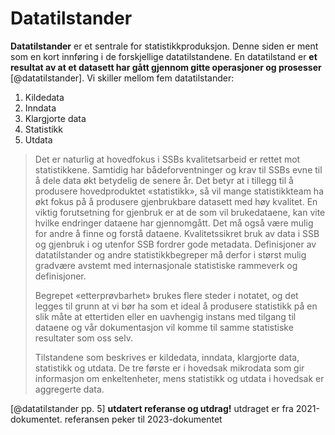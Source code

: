 # Datatilstander

**Datatilstander** er et sentrale for statistikkproduksjon. Denne siden er ment som en kort innføring i de forskjellige datatilstandene. En datatilstand er **et resultat av at et datasett har gått gjennom gitte operasjoner og prosesser** [@datatilstander]. Vi skiller mellom fem datatilstander:

1. Kildedata
2. Inndata
3. Klargjorte data
4. Statistikk
5. Utdata


> Det er naturlig at hovedfokus i SSBs kvalitetsarbeid er rettet mot statistikkene. Samtidig har bådeforventninger og krav til SSBs evne til å dele data økt betydelig de senere år. Det betyr at i tillegg til å produsere hovedproduktet «statistikk», så vil mange statistikkteam ha økt fokus på å produsere gjenbrukbare datasett med høy kvalitet. En viktig forutsetning for gjenbruk er at de som vil brukedataene, kan vite hvilke endringer dataene har gjennomgått. Det må også være mulig for andre å finne og forstå dataene. Kvalitetssikret bruk av data i SSB og gjenbruk i og utenfor SSB fordrer gode metadata. Definisjoner av datatilstander og andre statistikkbegreper må derfor i størst mulig gradvære avstemt med internasjonale statistiske rammeverk og definisjoner.
>
> Begrepet «etterprøvbarhet» brukes flere steder i notatet, og det legges til grunn at vi bør ha som et ideal å produsere statistikk på en slik måte at ettertiden eller en uavhengig instans med tilgang til dataene og vår dokumentasjon vil komme til samme statistiske resultater som oss selv.
>
>Tilstandene som beskrives er kildedata, inndata, klargjorte data, statistikk og utdata. De tre første er i hovedsak mikrodata som gir informasjon om enkeltenheter, mens statistikk og utdata i hovedsak er aggregerte data.

[@datatilstander pp. 5] **utdatert referanse og utdrag!** utdraget er fra 2021-dokumentet. referansen peker til 2023-dokumentet